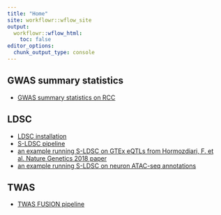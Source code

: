 ```yaml
---
title: "Home"
site: workflowr::wflow_site
output:
  workflowr::wflow_html:
    toc: false
editor_options:
  chunk_output_type: console
---
```


## GWAS summary statistics
* [GWAS summary statistics on RCC](GWAS_sumstats.html)

## LDSC
* [LDSC installation](ldsc_install.html)
* [S-LDSC pipeline](sldsc_pipeline.html)
* [an example running S-LDSC on GTEx eQTLs from Hormozdiari, F. et al. Nature Genetics 2018 paper](sldsc_example_GTEx_QTLs.html)
* [an example running S-LDSC on neuron ATAC-seq annotations](sldsc_example_neuron_ATACseq.html)

## TWAS
* [TWAS FUSION pipeline](twas_fusion_pipeline.html)



